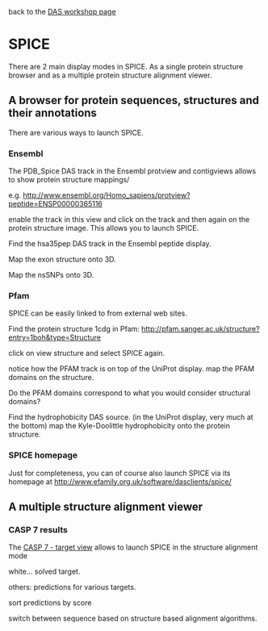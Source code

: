 back to the [[DASworkshop200802|DAS workshop page]]

=SPICE=

There are 2 main display modes in SPICE.
As a single protein structure browser and as a multiple protein structure alignment viewer.

==A browser for protein sequences, structures and their annotations== 

There are various ways to launch SPICE.

===Ensembl===

The PDB_Spice DAS track in the Ensembl protview and contigviews allows to show protein structure mappings/

e.g. 
[http://www.ensembl.org/Homo_sapiens/protview?peptide=ENSP00000365116 http://www.ensembl.org/Homo_sapiens/protview?peptide=ENSP00000365116]

enable the  track in this view and click on the track and then again on the protein structure image. This allows you to launch SPICE.

Find the hsa35pep DAS track in the Ensembl peptide display. 


Map the exon structure onto 3D. 

Map the nsSNPs onto 3D.

===Pfam===

SPICE can be easily linked to from external web sites.

Find the protein structure 1cdg in Pfam:
http://pfam.sanger.ac.uk/structure?entry=1boh&type=Structure

click on  view structure and select SPICE again.

notice how the PFAM track is on top of the UniProt display.
map the PFAM domains on the structure. 

Do the PFAM domains correspond to what you would consider structural domains?

Find the hydrophobicity DAS source. (in the UniProt display, very much at the bottom)
map the Kyle-Doolittle hydrophobicity onto the protein structure.

=== SPICE homepage ===

Just for completeness, you can of course also launch SPICE via its homepage at
[http://www.efamily.org.uk/software/dasclients/spice/ http://www.efamily.org.uk/software/dasclients/spice/]

==A multiple structure alignment viewer==

===CASP 7 results===

The [http://www.predictioncenter.org/casp/casp7/public/cgi-bin/results.cgi CASP 7 - target view] allows to launch SPICE in the structure alignment mode

white... solved target.

others: predictions for various targets.

sort predictions by score

switch between sequence based on structure based alignment algorithms.
